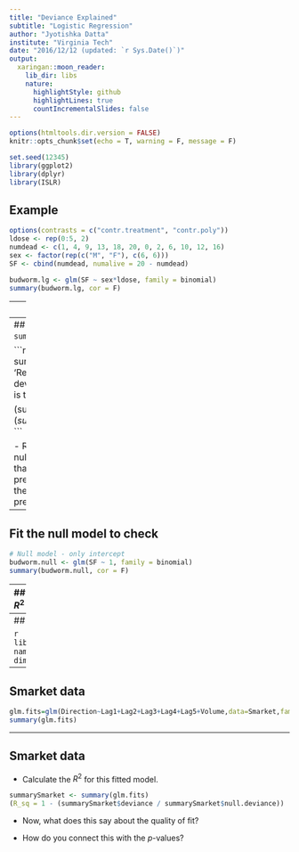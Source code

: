 ```yaml
---
title: "Deviance Explained"
subtitle: "Logistic Regression"
author: "Jyotishka Datta"
institute: "Virginia Tech"
date: "2016/12/12 (updated: `r Sys.Date()`)"
output:
  xaringan::moon_reader:
    lib_dir: libs
    nature:
      highlightStyle: github
      highlightLines: true
      countIncrementalSlides: false
---
```


```r
options(htmltools.dir.version = FALSE)
knitr::opts_chunk$set(echo = T, warning = F, message = F)

```

```r
set.seed(12345)
library(ggplot2)
library(dplyr)
library(ISLR)
```

## Example 

```r
options(contrasts = c("contr.treatment", "contr.poly"))
ldose <- rep(0:5, 2)
numdead <- c(1, 4, 9, 13, 18, 20, 0, 2, 6, 10, 12, 16)
sex <- factor(rep(c("M", "F"), c(6, 6)))
SF <- cbind(numdead, numalive = 20 - numdead)

budworm.lg <- glm(SF ~ sex*ldose, family = binomial)
summary(budworm.lg, cor = F)
```

---
## R output

```r
options(contrasts = c("contr.treatment", "contr.poly"))
ldose <- rep(0:5, 2)
numdead <- c(1, 4, 9, 13, 18, 20, 0, 2, 6, 10, 12, 16)
sex <- factor(rep(c("M", "F"), c(6, 6)))
SF <- cbind(numdead, numalive = 20 - numdead)

budworm.lg <- glm(SF ~ sex*ldose, family = binomial)
summary(budworm.lg, cor = F)
```


---
## Deviances are stored in `summary` object

```r
summaryLog <- summary(budworm.lg)
# 'Residual deviance' is the deviance; 
# 'Null deviance' is the null deviance

(summaryLog$deviance)
(summaryLog$null.deviance)
```

-  Recall: Intuitively, if the null deviance is much larger than the fitted deviance, the predictors are important, if they are similar the predictors are noise. 


---
## Fit the null model to check

```r
# Null model - only intercept
budworm.null <- glm(SF ~ 1, family = binomial)
summary(budworm.null, cor = F)
```

---
## Calculate $R^2$

Recall:

$$
		R^2 = 1 - \frac{D}{D_0} = 1 - \frac{\text{deviance of fitted model to saturated}}{\text{deviance of null model to saturated}}.
$$
-  It is a quantity between $0$ and $1$. 

-  If the fit is perfect, then $D=0$ and $R^2 = 1$, but if the predictors have no information about $Y$, then $D = D_0$, and $R^2 = 0$. 
-  For the example at hand, 

```r
(R_sq = 1 - summaryLog$deviance / summaryLog$null.deviance)
```
-  Is the high value of $R^2$ surprising or not? 
---
## Smarket 

```r
library(ISLR)
names(Smarket)
dim(Smarket)
```

---
## Smarket data 

```r
glm.fits=glm(Direction~Lag1+Lag2+Lag3+Lag4+Lag5+Volume,data=Smarket,family=binomial)
summary(glm.fits)
```


---
## Smarket data 

- Calculate the $R^2$ for this fitted model. 

```r
summarySmarket <- summary(glm.fits)
(R_sq = 1 - (summarySmarket$deviance / summarySmarket$null.deviance))
```
-  Now, what does this say about the quality of fit? 

-  How do you connect this with the $p$-values? 

